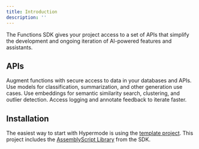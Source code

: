 ```yaml
---
title: Introduction
description: ''
---
```


The Functions SDK gives your project access to a set of APIs that simplify the development and ongoing iteration of AI-powered features and assistants.

## APIs

<CardGroup cols={2}>
  <Card
    title="Connection"
    icon="server"
    href="/sdk/connection"
  >
    Augment functions with secure access to data in your databases and APIs.
  </Card>
  <Card
    title="Inference"
    icon="message-plus"
    href="/sdk/inference"
  >
    Use models for classification, summarization, and other generation use cases.
  </Card>
  <Card
    title="Search"
    icon="searchengin"
    href="/sdk/search"
  >
    Use embeddings for semantic similarity search, clustering, and outlier detection.
  </Card>
  <Card
    title="Console"
    icon="browsers"
    href="/sdk/console"
  >
    Access logging and annotate feedback to iterate faster.
  </Card>
</CardGroup>

## Installation

The easiest way to start with Hypermode is using the [template project](https://github.com/gohypermode/sample-project). This project includes the [AssemblyScript Library](https://www.npmjs.com/package/@hypermode/functions-as) from the SDK.